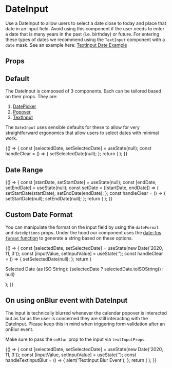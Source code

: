 
<Meta title="Components/DateInput/Overview" component={DateInput} />

# DateInput

Use a DateInput to allow users to select a date close to today and place that date in an input field.
Avoid using this component if the user needs to enter a date that is many years in the past (i.e. birthday) or future.
For entering these types of dates we recommend using the `TextInput` component with a `date` mask. See an example here:
[TextInput Date Example](?path=/docs/components-textinput-overview--with-date-mask)

<Canvas isExpanded>
  <DateInput
    textInputProps={{
      id: 'exampleDateInput',
      name: 'selectDate',
      label: 'Select a Date',
      placeholder: 'e.g. 11/02/2020',
    }}
  />
</Canvas>

## Props

<ArgsTable of={DateInput} />

## Default

The DateInput is composed of 3 components. Each can be tailored based on their props. They are:

1. [DatePicker](?path=/docs/components-datepicker-overview--basic-example)
2. [Popover](?path=/docs/components-popover-overview--demo)
3. [TextInput](?path=/docs/components-textinput-overview--default-story)

The `DateInput` uses sensible defaults for these to allow for very straightforward ergonomics that allow users to
select dates with minimal work.

<Canvas>
  <Story name="Basic Usage">
    {() => {
      const [selectedDate, setSelectedDate] = useState(null);
      const handleClear = () => {
        setSelectedDate(null);
      };
      return (
        <DateInput
          datePickerProps={{
            selected: selectedDate,
            onChange: setSelectedDate,
          }}
          textInputProps={{
            placeholder: 'e.g. 11/02/2020',
            onClear: handleClear,
            id: 'defaultDatePicker',
            name: 'selectDate',
            label: 'Select Date',
          }}
        />
      );
    }}
  </Story>
</Canvas>

## Date Range

<Canvas>
  <Story name="Date Range">
    {() => {
      const [startDate, setStartDate] = useState(null);
      const [endDate, setEndDate] = useState(null);
      const setDate = ([startDate, endDate]) => {
        setStartDate(startDate);
        setEndDate(endDate);
      };
      const handleClear = () => {
        setStartDate(null);
        setEndDate(null);
      };
      return (
        <DateInput
          datePickerProps={{
            onChange: setDate,
            selected: startDate,
            selectsRange: true,
            startDate,
            endDate,
          }}
          textInputProps={{
            onClear: handleClear,
            id: 'myDateRangePicker',
            name: 'myDateRangePicker',
            label: 'Select Date Range',
          }}
        />
      );
    }}
  </Story>
</Canvas>

## Custom Date Format

You can manipulate the format on the input field by using the `dateFormat` and `dateOptions`
props. Under the hood our component uses the [date-fns `format` function](https://date-fns.org/v2.16.1/docs/format)
to generate a string based on these options.

<Canvas>
  <Story name="Custom Date Format">
    {() => {
      const [selectedDate, setSelectedDate] = useState(new Date('2020, 11, 3'));
      const [inputValue, setInputValue] = useState('');
      const handleClear = () => {
        setSelectedDate(null);
      };
      return (
        <Box childGap="md">
          <DateInput
            dateFormat={'MMMM dd, yyyy'}
            datePickerProps={{
              selected: selectedDate,
              onChange: setSelectedDate,
            }}
            textInputProps={{
              onClear: handleClear,
              id: 'withCustomDateFormat',
              name: 'selectDate',
              label: 'Select Date',
            }}
          />
          <Box>
            <p>Selected Date (as ISO String): {selectedDate ? selectedDate.toISOString() : null}</p>
          </Box>
        </Box>
      );
    }}
  </Story>
</Canvas>

## On using onBlur event with DateInput

The input is technically blurred whenever the calendar popover is interacted but as far as the user
is concerned they are still interacting with the DateInput. Please keep this in mind when
triggering form validation after an onBlur event.

Make sure to pass the `onBlur` prop to the input via `textInputProps`.

<Canvas>
  <Story name="Input Blur Event">
    {() => {
      const [selectedDate, setSelectedDate] = useState(new Date('2020, 11, 3'));
      const [inputValue, setInputValue] = useState('');
      const handleTextInputBlur = () => {
        alert('TextInput Blur Event');
      };
      return (
        <Box childGap="md">
          <DateInput
            dateFormat={'MMMM dd, yyyy'}
            datePickerProps={{
              selected: selectedDate,
              onChange: setSelectedDate,
            }}
            textInputProps={{
              id: 'withCustomDateFormat',
              name: 'selectDate',
              label: 'Select Date',
              onBlur: handleTextInputBlur,
            }}
          />
        </Box>
      );
    }}
  </Story>
</Canvas>
